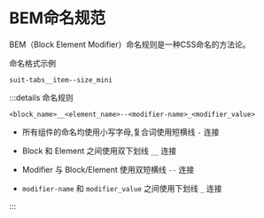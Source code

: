 # BEM命名规范

BEM（Block Element Modifier）命名规则是一种CSS命名的方法论。



命名格式示例

```
suit-tabs__item--size_mini
```

:::details 命名规则

`<block_name>__<element_name>--<modifier-name>_<modifier_value>`

- 所有组件的命名均使用小写字母,复合词使用短横线 `-` 连接

- Block 和 Element 之间使用双下划线 `__` 连接

- Modifier 与 Block/Element 使用双短横线 `--` 连接

- `modifier-name` 和 `modifier_value` 之间使用下划线 `_` 连接

:::